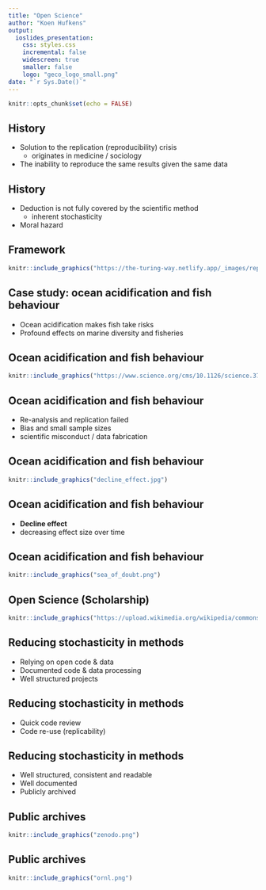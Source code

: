 ```yaml
---
title: "Open Science"
author: "Koen Hufkens"
output: 
  ioslides_presentation:
    css: styles.css
    incremental: false
    widescreen: true
    smaller: false
    logo: "geco_logo_small.png"
date: "`r Sys.Date()`"
---
```


```r
knitr::opts_chunk$set(echo = FALSE)
```

## History {.emphasized}

- Solution to the replication (reproducibility) crisis
  - originates in medicine / sociology
- The inability to reproduce the same results given the same data

## History {.emphasized}

- Deduction is not fully covered by the scientific method
  - inherent stochasticity
- Moral hazard

## Framework

```r
knitr::include_graphics("https://the-turing-way.netlify.app/_images/reproducible-matrix.jpg")
```

## Case study: ocean acidification and fish behaviour {.emphasized}

- Ocean acidification makes fish take risks
- Profound effects on marine diversity and fisheries

## Ocean acidification and fish behaviour {.emphasized}

```r
knitr::include_graphics("https://www.science.org/cms/10.1126/science.372.6542.560/asset/1f03461e-df6a-4b79-b887-90beb6e3d98a/assets/graphic/372_560_f4.jpeg")
```

## Ocean acidification and fish behaviour {.emphasized}

- Re-analysis and replication failed
- Bias and small sample sizes
- scientific misconduct / data fabrication

## Ocean acidification and fish behaviour {.emphasized}

```r
knitr::include_graphics("decline_effect.jpg")
```

## Ocean acidification and fish behaviour {.emphasized}

- **Decline effect**
- decreasing effect size over time

## Ocean acidification and fish behaviour {.emphasized}

```r
knitr::include_graphics("sea_of_doubt.png")
```

## Open Science (Scholarship)

```r
knitr::include_graphics("https://upload.wikimedia.org/wikipedia/commons/thumb/2/28/Osc2021-unesco-open-science-no-gray.png/800px-Osc2021-unesco-open-science-no-gray.png")
```

## Reducing stochasticity in methods {.emphasized}

- Relying on open code & data
- Documented code & data processing
- Well structured projects

## Reducing stochasticity in methods {.emphasized}

- Quick code review
- Code re-use (replicability)

## Reducing stochasticity in methods {.emphasized}

- Well structured, consistent and readable
- Well documented
- Publicly archived

## Public archives

```r
knitr::include_graphics("zenodo.png")
```

## Public archives

```r
knitr::include_graphics("ornl.png")
```
